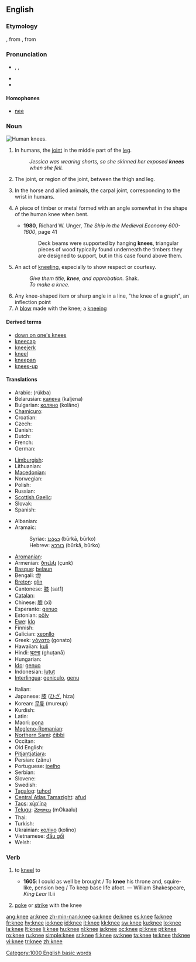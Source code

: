 ==English==

===Etymology===
{{etyl|ang}} {{term|cneo|cnēo|lang=ang}}, from {{proto|Germanic|knew-}}, from {{proto|Indo-European|ǵónu}}

===Pronunciation===
* {{enPR|nē}}, {{IPA|/niː/}}, {{SAMPA|/ni:/}}
* {{audio|en-us-knee.ogg|Audio (US)}}
* {{rhymes|iː}}

====Homophones====
* [[nee]]

===Noun===
[[Image:Human knees.jpg|thumb|right|Human knees.]]
{{en-noun}}

# In humans, the [[joint]] in the middle part of the [[leg]].
#: ''Jessica was wearing shorts, so she skinned her exposed '''knees''' when she fell.''
# {{skeleton}} The joint, or region of the joint, between the thigh and leg.
# {{anatomy}} In the horse and allied animals, the carpal joint, corresponding to the wrist in humans.
# {{context|shipbuilding}} A piece of timber or metal formed with an angle somewhat in the shape of the human knee when bent.
#* '''1980''', Richard W. Unger, ''The Ship in the Medieval Economy 600-1600'', page 41
#*: Deck beams were supported by hanging '''knees''', triangular pieces of wood typically found underneath the timbers they are designed to  support, but in this case found above them.
# {{archaic}}An act of [[kneel|kneeling]], especially to show respect or courtesy.
#: ''Give them title, '''knee''', and approbation.'' Shak.
#: ''To make a knee.''
# Any knee-shaped item or sharp angle in a line, "the knee of a graph", an inflection point
# A [[blow]] made with the knee; a [[kneeing]]

====Derived terms====
* [[down on one's knees]]
* [[kneecap]]
* [[kneejerk]]
* [[kneel]]
* [[kneepan]]
* [[knees-up]]

====Translations====
{{trans-top|joint in the middle of the leg and area around it}}
* Arabic: {{Arab|[[ركبة|رُكْبَة]]}} (rúkba) {{f}}
* Belarusian: [[калена]] (kaljena)
* Bulgarian: [[коляно]] (kolâno)
* [[Chamicuro]]: {{tø|ccc|melo'ti}}
* Croatian: {{t-|hr|koljeno|n|alt=kòljeno}}
* Czech: {{t-|cs|koleno|n}}
* Danish: {{t-|da|knæ}}
* Dutch: {{t+|nl|knie|f}}
* French: {{t+|fr|genou|m}}
* German: {{t+|de|Knie|n}}
{{trans-mid}}
* [[Limburgish]]: {{t|li|kneen|m}}
* Lithuanian: {{t|lt|kelis|m}}
* [[Macedonian]]: {{t|mk|колено|tr=koleno|sc=Cyrl}}
* Norwegian: {{t|no|kne|n}}
* Polish: {{t+|pl|kolano|n}}
* Russian: {{t+|ru|колено|n|tr=koléno|sc=Cyrl}}
* [[Scottish Gaelic]]: {{t-|gd|glùn|f|xs=Scottish Gaelic}}
* Slovak: {{t-|sk|koleno}}
* Spanish: {{t+|es|rodilla|f}}
{{trans-bottom}}

{{checktrans-top}}
* Albanian: {{t-|sq|gju|m|xs=Albanian}}
* Aramaic:
*: Syriac: [[ܒܘܪܟܐ]] (būrkā, būrko) {{f}}
*: Hebrew: [[בורכא]] (būrkā, būrko) {{f}}
* [[Aromanian]]: {{tø|rup|dzenuclju|xs=Aromanian}}
* Armenian: [[ծունկ]] (çunk)
* [[Basque]]: [[belaun]]
* Bengali: [[হাঁটু]]
* [[Breton]]: [[glin]] {{m}}
* Cantonese: [[膝]] (sat1)
* [[Catalan]]: {{t+|ca|genoll|m}}
* Chinese: [[膝]] (xī)
* Esperanto: [[genuo]]
* Estonian: [[põlv]]
* [[Ewe]]: [[klo]] {{n}}
* Finnish: {{t+|fi|polvi}}
* Galician: [[xeonllo]] {{m}}
* Greek: [[γόνατο]] (gonato) {{n}}
* Hawaiian: [[kuli]]
* Hindi: [[घुटना]] (ghuṭanā)
* Hungarian: {{t+|hu|térd}}
* [[Ido]]: [[genuo]]
* Indonesian: [[lutut]]
* [[Interlingua]]: [[geniculo]], [[genu]]
{{trans-mid}}
* Italian: {{t+|it|ginocchio|m}}
* Japanese: [[膝]] ([[ひざ]], hiza)
* Korean: [[무릎]] (mureup)
* Kurdish: {{KUchar|[[چۆک]]}}
* Latin: {{t+|la|genu|n}}
* Maori: [[pona]]
* [[Megleno-Romanian]]: {{tø|ruq|zinucľu|xs=Megleno-Romanian}}
* [[Northern Sami]]: [[čibbi]]
* Occitan: {{t+|oc|genolh|m|xs=Occitan}}
* Old English: {{t-|ang|cneo|n|alt=cnēo|xs=Old English}}
* [[Pitjantjatjara]]: {{unicode|[[muṯi]]}}
* Persian: {{fa-Arab|[[زانو]]}} (zânu)
* Portuguese: [[joelho]] {{m}}
* Serbian: {{t-|sr|колено|tr=koleno|sc=Cyrl|n}}
* Slovene: {{t+|sl|koleno|n}}
* Swedish: {{t+|sv|knä|n}}
* [[Tagalog]]: [[tuhod]]
* [[Central Atlas Tamazight]]: [[afud]] {{m}}
* [[Taos]]: [[xų̀p’íną]]
* [[Telugu]]: [[మోకాలు]] (mOkaalu)
* Thai: {{Thai|[[เข่า]]}}
* Turkish: {{t+|tr|diz}}
* Ukrainian: [[коліно]] (kolino) {{n}}
* Vietnamese: [[đầu gối]]
* Welsh: {{t-|cy|glin|xs=Welsh}}
{{trans-bottom}}

===Verb===
{{en-verb|knee|d}}

# {{transitive|archaic}} to [[kneel]] to
#* '''1605''': I could as well be brought / To '''knee''' his throne and, squire-like, pension beg / To keep base life afoot. — William Shakespeare, ''King Lear'' II.ii
# {{transitive}} [[poke]] or [[strike]] with the knee

[[Category:1000 English basic words]]

[[ang:knee]]
[[ar:knee]]
[[zh-min-nan:knee]]
[[ca:knee]]
[[de:knee]]
[[es:knee]]
[[fa:knee]]
[[fr:knee]]
[[hy:knee]]
[[io:knee]]
[[id:knee]]
[[it:knee]]
[[kk:knee]]
[[sw:knee]]
[[ku:knee]]
[[lo:knee]]
[[la:knee]]
[[lt:knee]]
[[li:knee]]
[[hu:knee]]
[[nl:knee]]
[[ja:knee]]
[[oc:knee]]
[[pl:knee]]
[[pt:knee]]
[[ro:knee]]
[[ru:knee]]
[[simple:knee]]
[[sr:knee]]
[[fi:knee]]
[[sv:knee]]
[[ta:knee]]
[[te:knee]]
[[th:knee]]
[[vi:knee]]
[[tr:knee]]
[[zh:knee]]